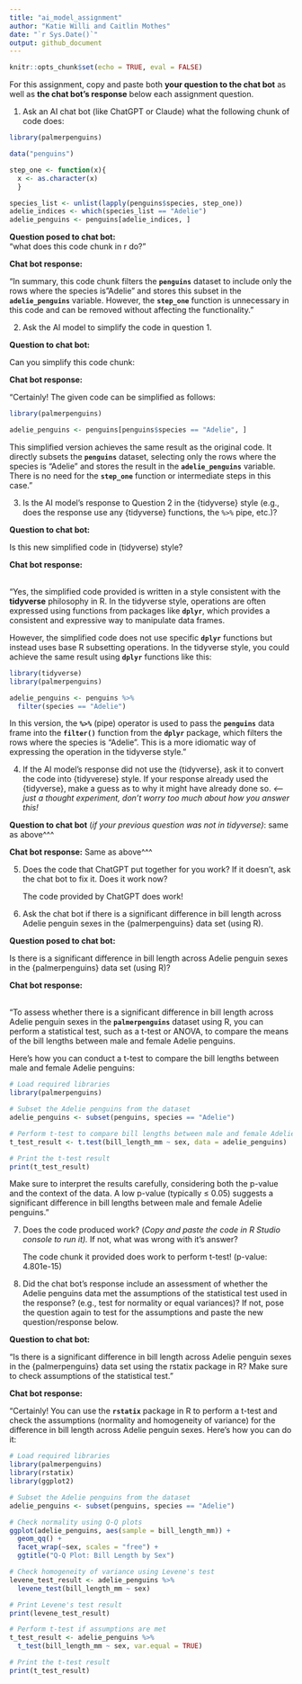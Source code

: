```yaml
---
title: "ai_model_assignment"
author: "Katie Willi and Caitlin Mothes"
date: "`r Sys.Date()`"
output: github_document
---
```


```r
knitr::opts_chunk$set(echo = TRUE, eval = FALSE)
```

For this assignment, copy and paste both **your question to the chat bot** as well as **the chat bot's response** below each assignment question.

1)  Ask an AI chat bot (like ChatGPT or Claude) what the following chunk of code does:

```r
library(palmerpenguins)

data("penguins")

step_one <- function(x){
  x <- as.character(x)
  }

species_list <- unlist(lapply(penguins$species, step_one))
adelie_indices <- which(species_list == "Adelie")
adelie_penguins <- penguins[adelie_indices, ]
```

**Question posed to chat bot:** \
"what does this code chunk in r do?"

**Chat bot response:**

"In summary, this code chunk filters the **`penguins`** dataset to include only the rows where the species is "Adelie" and stores this subset in the **`adelie_penguins`** variable. However, the **`step_one`** function is unnecessary in this code and can be removed without affecting the functionality."

2)  Ask the AI model to simplify the code in question 1.

**Question to chat bot:**

Can you simplify this code chunk:

**Chat bot response:**

"Certainly! The given code can be simplified as follows:

```r
library(palmerpenguins)

adelie_penguins <- penguins[penguins$species == "Adelie", ]
```

This simplified version achieves the same result as the original code. It directly subsets the **`penguins`** dataset, selecting only the rows where the species is "Adelie" and stores the result in the **`adelie_penguins`** variable. There is no need for the **`step_one`** function or intermediate steps in this case."

3.  Is the AI model's response to Question 2 in the {tidyverse} style (e.g., does the response use any {tidyverse} functions, the `%>%` pipe, etc.)?

**Question to chat bot:**

Is this new simplified code in (tidyverse) style?

**Chat bot response:**

\
"Yes, the simplified code provided is written in a style consistent with the **tidyverse** philosophy in R. In the tidyverse style, operations are often expressed using functions from packages like **`dplyr`**, which provides a consistent and expressive way to manipulate data frames.

However, the simplified code does not use specific **`dplyr`** functions but instead uses base R subsetting operations. In the tidyverse style, you could achieve the same result using **`dplyr`** functions like this:

```r
library(tidyverse)
library(palmerpenguins)

adelie_penguins <- penguins %>% 
  filter(species == "Adelie")
```

In this version, the **`%>%`** (pipe) operator is used to pass the **`penguins`** data frame into the **`filter()`** function from the **`dplyr`** package, which filters the rows where the species is "Adelie". This is a more idiomatic way of expressing the operation in the tidyverse style."

4.  If the AI model's response did not use the {tidyverse}, ask it to convert the code into {tidyverese} style. If your response already used the {tidyverse}, make a guess as to why it might have already done so. *\<--- just a thought experiment, don't worry too much about how you answer this!*

**Question to chat bot** (*if your previous question was not in tidyverse)*: same as above\^\^\^

**Chat bot response:** Same as above\^\^\^

5.  Does the code that ChatGPT put together for you work? If it doesn't, ask the chat bot to fix it. Does it work now?

    The code provided by ChatGPT does work!

6.  Ask the chat bot if there is a significant difference in bill length across Adelie penguin sexes in the {palmerpenguins} data set (using R).

**Question posed to chat bot:**

Is there is a significant difference in bill length across Adelie penguin sexes in the {palmerpenguins} data set (using R)?

**Chat bot response:**

\
"To assess whether there is a significant difference in bill length across Adelie penguin sexes in the **`palmerpenguins`** dataset using R, you can perform a statistical test, such as a t-test or ANOVA, to compare the means of the bill lengths between male and female Adelie penguins.

Here's how you can conduct a t-test to compare the bill lengths between male and female Adelie penguins:

```r
# Load required libraries
library(palmerpenguins)

# Subset the Adelie penguins from the dataset
adelie_penguins <- subset(penguins, species == "Adelie")

# Perform t-test to compare bill lengths between male and female Adelie penguins
t_test_result <- t.test(bill_length_mm ~ sex, data = adelie_penguins)

# Print the t-test result
print(t_test_result)

```

Make sure to interpret the results carefully, considering both the p-value and the context of the data. A low p-value (typically ≤ 0.05) suggests a significant difference in bill lengths between male and female Adelie penguins."

7.  Does the code produced work? (*Copy and paste the code in R Studio console to run it).* If not, what was wrong with it's answer?

    The code chunk it provided does work to perform t-test! (p-value: 4.801e-15)

8.  Did the chat bot's response include an assessment of whether the Adelie penguins data met the assumptions of the statistical test used in the response? (e.g., test for normality or equal variances)? If not, pose the question again to test for the assumptions and paste the new question/response below.

**Question to chat bot:**

"Is there is a significant difference in bill length across Adelie penguin sexes in the {palmerpenguins} data set using the rstatix package in R? Make sure to check assumptions of the statistical test."

**Chat bot response:**

"Certainly! You can use the **`rstatix`** package in R to perform a t-test and check the assumptions (normality and homogeneity of variance) for the difference in bill length across Adelie penguin sexes. Here's how you can do it:

```r
# Load required libraries
library(palmerpenguins)
library(rstatix)
library(ggplot2)

# Subset the Adelie penguins from the dataset
adelie_penguins <- subset(penguins, species == "Adelie")

# Check normality using Q-Q plots
ggplot(adelie_penguins, aes(sample = bill_length_mm)) +
  geom_qq() +
  facet_wrap(~sex, scales = "free") +
  ggtitle("Q-Q Plot: Bill Length by Sex")

# Check homogeneity of variance using Levene's test
levene_test_result <- adelie_penguins %>%
  levene_test(bill_length_mm ~ sex)

# Print Levene's test result
print(levene_test_result)

# Perform t-test if assumptions are met
t_test_result <- adelie_penguins %>%
  t_test(bill_length_mm ~ sex, var.equal = TRUE)

# Print the t-test result
print(t_test_result)

```
